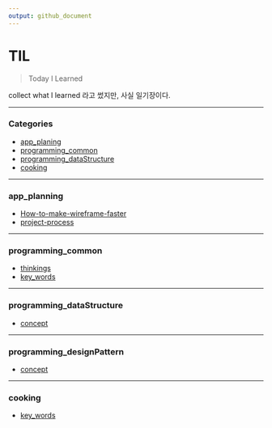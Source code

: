 ---
output: github_document
---

# TIL

> Today I Learned

collect what I learned 라고 썼지만,
사실 일기장이다. 

---

### Categories

* [app_planing](#app_planning)
* [programming_common](#programming_common)
* [programming_dataStructure](#programming_dataStructure)
* [cooking](#cooking)

---

### app_planning

- [How-to-make-wireframe-faster](app_planning/How-to-make-wireframe-faster.md)
- [project-process](app_planning/project-process.md)

---

### programming_common

- [thinkings](programming/common/thinkings.md)
- [key_words](programming/common/key_words.md)

---

### programming_dataStructure

- [concept](programming/dataStructure/concept.md)

---

### programming_designPattern

- [concept](programming/designPattern/concept.md)

---

### cooking
- [key_words](cook/key_words.md)
